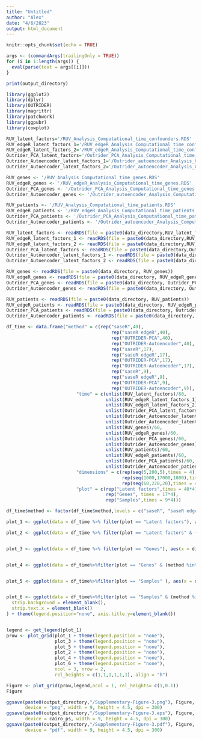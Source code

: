 ```yaml
---
title: "Untitled"
author: "Alex"
date: "4/6/2023"
output: html_document
---
```

```r
knitr::opts_chunk$set(echo = TRUE)
```

```r
args <- (commandArgs(trailingOnly = TRUE))
for (i in 1:length(args)) {
  eval(parse(text = args[[i]]))
}

```

```r
print(output_directory)
```




```r
library(ggplot2)
library(dplyr)
library(OUTRIDER)
library(magrittr)
library(patchwork)
library(ggpubr)
library(cowplot)
```



```r
RUV_latent_factors='/RUV_Analysis_Computational_time_confounders.RDS'
RUV_edgeR_latent_factors_1='/RUV_edgeR_Analysis_Computational_time_confounders_5-160.RDS'
RUV_edgeR_latent_factors_2='/RUV_edgeR_Analysis_Computational_time_confounders_165-200.RDS'
Outrider_PCA_latent_factors='/Outrider_PCA_Analysis_Computational_time_confounders.RDS'
Outrider_Autoencoder_latent_factors_1='/Outrider_autoencoder_Analysis_Computational_time_confounders_1.RDS'
Outrider_Autoencoder_latent_factors_2='/Outrider_autoencoder_Analysis_Computational_time_confounders_2.RDS'

RUV_genes <- '/RUV_Analysis_Computational_time_genes.RDS'
RUV_edgeR_genes <- '/RUV_edgeR_Analysis_Computational_time_genes.RDS'
Outrider_PCA_genes <- '/Outrider_PCA_Analysis_Computational_time_genes.RDS'
Outrider_Autoencoder_genes <- '/Outrider_autoencoder_Analysis_Computational_time_genes.RDS'

RUV_patients <- '/RUV_Analysis_Computational_time_patients.RDS'
RUV_edgeR_patients <- '/RUV_edgeR_Analysis_Computational_time_patients.RDS'
Outrider_PCA_patients <- '/Outrider_PCA_Analysis_Computational_time_patients.RDS'
Outrider_Autoencoder_patients <- '/Outrider_autoencoder_Analysis_Computational_time_patients.RDS'

```

```r
RUV_latent_factors <- readRDS(file = paste0(data_directory,RUV_latent_factors))
RUV_edgeR_latent_factors_1 <- readRDS(file = paste0(data_directory,RUV_edgeR_latent_factors_1))
RUV_edgeR_latent_factors_2 <- readRDS(file = paste0(data_directory,RUV_edgeR_latent_factors_2))
Outrider_PCA_latent_factors <- readRDS(file = paste0(data_directory,Outrider_PCA_latent_factors))
Outrider_Autoencoder_latent_factors_1 <- readRDS(file = paste0(data_directory,Outrider_Autoencoder_latent_factors_1))
Outrider_Autoencoder_latent_factors_2 <- readRDS(file = paste0(data_directory,Outrider_Autoencoder_latent_factors_2))

RUV_genes <- readRDS(file = paste0(data_directory, RUV_genes))
RUV_edgeR_genes <- readRDS(file = paste0(data_directory, RUV_edgeR_genes))
Outrider_PCA_genes <- readRDS(file = paste0(data_directory, Outrider_PCA_genes))
Outrider_Autoencoder_genes <- readRDS(file = paste0(data_directory, Outrider_Autoencoder_genes))

RUV_patients <- readRDS(file = paste0(data_directory, RUV_patients))
RUV_edgeR_patients <- readRDS(file = paste0(data_directory, RUV_edgeR_patients))
Outrider_PCA_patients <- readRDS(file = paste0(data_directory, Outrider_PCA_patients))
Outrider_Autoencoder_patients <- readRDS(file = paste0(data_directory, Outrider_Autoencoder_patients))

```

```r
df_time <- data.frame("method" = c(rep("saseR",40),
                                       rep("saseR edgeR",40),
                                       rep("OUTRIDER-PCA",40),
                                       rep("OUTRIDER-Autoencoder",40),
                                       rep("saseR",17),
                                       rep("saseR edgeR",17),
                                       rep("OUTRIDER-PCA",17),
                                       rep("OUTRIDER-Autoencoder",17),                                      
                                       rep("saseR",9),
                                       rep("saseR edgeR",9),
                                       rep("OUTRIDER-PCA",9),
                                       rep("OUTRIDER-Autoencoder",9)), 
                          "time" = c(unlist(RUV_latent_factors)/60,
                                     unlist(RUV_edgeR_latent_factors_1)/60,
                                     unlist(RUV_edgeR_latent_factors_2)/60,
                                     unlist(Outrider_PCA_latent_factors)/60,
                                     unlist(Outrider_Autoencoder_latent_factors_1)/60,
                                     unlist(Outrider_Autoencoder_latent_factors_2)/60,
                                     unlist(RUV_genes)/60,
                                     unlist(RUV_edgeR_genes)/60,
                                     unlist(Outrider_PCA_genes)/60,
                                     unlist(Outrider_Autoencoder_genes)/60,
                                     unlist(RUV_patients)/60,                                   
                                     unlist(RUV_edgeR_patients)/60, 
                                     unlist(Outrider_PCA_patients)/60,
                                     unlist(Outrider_Autoencoder_patients)/60), 
                          "dimensions" = c(rep(seq(5,200,5),times = 4),
                                           rep(seq(1000,17000,1000),times = 4),
                                           rep(seq(60,220,20),times = 4)),
                          "plot" = c(rep("Latent factors",times = 40*4),
                                     rep("Genes", times = 17*4),
                                     rep("Samples",times = 9*4)))

df_time$method <- factor(df_time$method,levels = c("saseR", "saseR edgeR","OUTRIDER-Autoencoder", "OUTRIDER-PCA"))
```

```r
plot_1 <- ggplot(data = df_time %>% filter(plot == "Latent factors"), aes(x = dimensions, y = time, col = method)) + geom_point(size = 2) + scale_color_manual(values = c("saseR" = "#E69F00", "saseR edgeR" = "#D55E00", "OUTRIDER-Autoencoder" = "#0072B2","OUTRIDER-PCA"= "#009E73")) + ylab("Computational time (min)") + xlab("Number of latent factors")  + theme(axis.text=element_text(size=6), axis.title.y=element_text(size=10), strip.text = element_text(size=12)) + ylim(c(0,200)) + facet_wrap(~plot) + theme_bw()+  theme(legend.text=element_text(size=12), legend.title = element_blank(), axis.title.x=element_blank(), legend.position = "bottom")

plot_2 <- ggplot(data = df_time %>% filter(plot == "Latent factors" & (method %in%c("saseR","OUTRIDER-PCA"))), aes(x = dimensions, y = time, col = method)) + geom_point(size = 2) + scale_color_manual(values = c("saseR" = "#E69F00", "saseR edgeR" = "#D55E00", "OUTRIDER-Autoencoder" = "#0072B2","OUTRIDER-PCA"= "#009E73")) + ylab("Computational time (min)") + xlab("Number of latent factors") + theme(axis.text=element_text(size=10), axis.title=element_text(size=12),strip.text = element_text(size=12)) + ylim(c(0,8))+ theme_bw() +  theme(legend.position="none")


plot_3 <- ggplot(data = df_time %>% filter(plot == "Genes"), aes(x = dimensions, y = time, col = method)) + geom_point(size = 2) + scale_color_manual(values = c("saseR" = "#E69F00", "saseR edgeR" = "#D55E00", "OUTRIDER-Autoencoder" = "#0072B2","OUTRIDER-PCA"= "#009E73")) + ylab("Computational time (min)") + xlab("Number of genes") + theme(axis.text=element_text(size=10),strip.text = element_text(size=12))+ facet_wrap(~plot) + theme_bw() + ylim(c(0,140)) + theme(legend.text=element_text(size=12), legend.title = element_blank(), axis.title=element_blank())


plot_4 <- ggplot(data = df_time%>%filter(plot == "Genes" & (method %in%c("saseR","OUTRIDER-PCA"))), aes(x = dimensions, y = time, col = method)) + geom_point(size = 2) + scale_color_manual(values = c("saseR" = "#E69F00", "saseR edgeR" = "#D55E00", "OUTRIDER-Autoencoder" = "#0072B2","OUTRIDER-PCA"= "#009E73")) + ylab("Computational time (min)") + xlab("Number of genes") + theme(axis.text=element_text(size=10), axis.title=element_text(size=12),strip.text = element_text(size=12))  + theme_bw()+ ylim(c(0,10))+ theme(legend.position = "none", axis.title.y=element_blank())


plot_5 <- ggplot(data = df_time%>%filter(plot == "Samples" ), aes(x = dimensions, y = time, col = method)) + geom_point(size = 2) + scale_color_manual(values = c("saseR" = "#E69F00", "saseR edgeR" = "#D55E00", "OUTRIDER-Autoencoder" = "#0072B2","OUTRIDER-PCA"= "#009E73")) + ylab("Computational time (min)") + xlab("Number of samples") + theme(axis.text=element_text(size=10), axis.title=element_text(size=12),strip.text = element_blank())  + theme_bw() + facet_wrap(~plot) + ylim(c(0,140)) + theme(legend.text=element_text(size=12), legend.title = element_blank(), axis.title=element_blank())


plot_6 <- ggplot(data = df_time%>%filter(plot == "Samples" & (method %in%c("saseR","OUTRIDER-PCA"))), aes(x = dimensions, y = time, col = method)) + geom_point(size = 2) + scale_color_manual(values = c("saseR" = "#E69F00", "saseR edgeR" = "#D55E00", "OUTRIDER-Autoencoder" = "#0072B2","OUTRIDER-PCA"= "#009E73"))  + ylab("Computational time (min)") + xlab("Number of samples") + theme(axis.text=element_text(size=10), axis.title=element_text(size=12),strip.text = element_blank()) + ylim(c(0,10))  + theme_bw() + theme(
  strip.background = element_blank(),
  strip.text.x = element_blank()
) + theme(legend.position="none", axis.title.y=element_blank())



```



```r
legend <- get_legend(plot_1)
prow <- plot_grid(plot_1 + theme(legend.position = "none"), 
                  plot_3 + theme(legend.position = "none"), 
                  plot_5 + theme(legend.position = "none"),
                  plot_2 + theme(legend.position = "none"), 
                  plot_4 + theme(legend.position = "none"),
                  plot_6 + theme(legend.position = "none"),
                  ncol = 3, nrow = 2,
                  rel_heights = c(1,1,1,1,1,1), align = "h")

Figure <- plot_grid(prow,legend,ncol = 1, rel_heights= c(1,0.1))
Figure

```



```r
ggsave(paste0(output_directory,"/Supplementary-Figure-3.png"), Figure, 
       device = "png", width = 9, height = 4.5, dpi = 300)
ggsave(paste0(output_directory,"/Supplementary-Figure-3.eps"), Figure, 
       device = cairo_ps, width = 9, height = 4.5, dpi = 300)
ggsave(paste0(output_directory,"/Supplementary-Figure-3.pdf"), Figure, 
       device = "pdf", width = 9, height = 4.5, dpi = 300)
```
